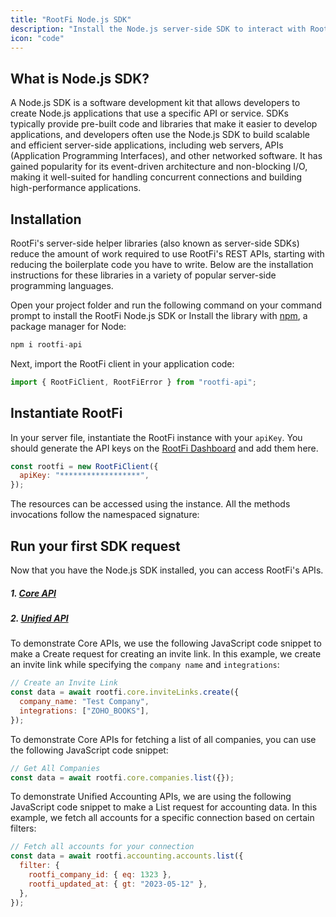 ```yaml
---
title: "RootFi Node.js SDK"
description: "Install the Node.js server-side SDK to interact with RootFi APIs both for Read and Write operations."
icon: "code"
---
```


## What is Node.js SDK?

A Node.js SDK is a software development kit that allows developers to create Node.js applications that use a specific API or service. SDKs typically provide pre-built code and libraries that make it easier to develop applications, and developers often use the Node.js SDK to build scalable and efficient server-side applications, including web servers, APIs (Application Programming Interfaces), and other networked software. It has gained popularity for its event-driven architecture and non-blocking I/O, making it well-suited for handling concurrent connections and building high-performance applications.

## Installation

RootFi's server-side helper libraries (also known as server-side SDKs) reduce the amount of work required to use RootFi's REST APIs, starting with reducing the boilerplate code you have to write. Below are the installation instructions for these libraries in a variety of popular server-side programming languages.

Open your project folder and run the following command on your command prompt to install the RootFi Node.js SDK or Install the library with [npm](https://www.npmjs.com/package/rootfi-api), a package manager for Node:

<CodeGroup>

```javascript Install the SDK
npm i rootfi-api
```

</CodeGroup>

Next, import the RootFi client in your application code:

```javascript
import { RootFiClient, RootFiError } from "rootfi-api";
```

## Instantiate RootFi

In your server file, instantiate the RootFi instance with your `apiKey`. You should generate the API keys on the [RootFi Dashboard](https://integrate.rootfi.dev/settings) and add them here.

```javascript
const rootfi = new RootFiClient({
  apiKey: "******************",
});
```

The resources can be accessed using the instance. All the methods invocations follow the namespaced signature:

## Run your first SDK request

Now that you have the Node.js SDK installed, you can access RootFi's APIs.

##### 1. [Core API](https://docs.rootfi.dev/api-reference/companies/get-all-companies)

##### 2. [Unified API](https://docs.rootfi.dev/api-reference/accounts/get-all-accounts)

To demonstrate Core APIs, we use the following JavaScript code snippet to make a Create request for creating an invite link. In this example, we create an invite link while specifying the `company name` and `integrations`:

```javascript
// Create an Invite Link
const data = await rootfi.core.inviteLinks.create({
  company_name: "Test Company",
  integrations: ["ZOHO_BOOKS"],
});
```

To demonstrate Core APIs for fetching a list of all companies, you can use the following JavaScript code snippet:

```javascript
// Get All Companies
const data = await rootfi.core.companies.list({});
```

To demonstrate Unified Accounting APIs, we are using the following JavaScript code snippet to make a List request for accounting data. In this example, we fetch all accounts for a specific connection based on certain filters:

```javascript
// Fetch all accounts for your connection
const data = await rootfi.accounting.accounts.list({
  filter: {
    rootfi_company_id: { eq: 1323 },
    rootfi_updated_at: { gt: "2023-05-12" },
  },
});
```
